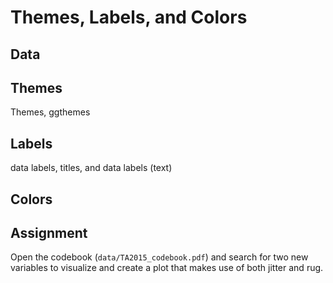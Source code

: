 # Themes, Labels, and Colors {#themes-labels-colors}

## Data


## Themes

Themes, ggthemes

## Labels

data labels, titles, and data labels (text)

## Colors


## Assignment

Open the codebook (`data/TA2015_codebook.pdf`) and search for two new variables to visualize and create a
plot that makes use of both jitter and rug.
